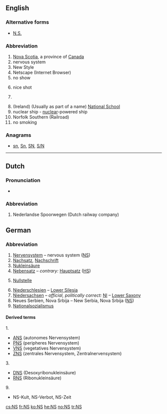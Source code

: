 {{also|Appendix:Variations of "ns"}}
==English==

===Alternative forms===
* [[N.S.]] {{qualifier|Nova Scotia, New Style}}

===Abbreviation===
{{head|en|abbreviation}}

# [[Nova Scotia]], a province of [[Canada]]
# nervous system
# New Style
# Netscape (Internet Browser)
# no show
# {{cx|video games|first-person shooters|lang=en}} nice shot
# {{context|slang|lang=en}} {{abbreviation of|NATO state|lang=en}}
# (Ireland) (Usually as part of a name) [[w:National school|National School]]
# nuclear ship - [[nuclear]]-powered ship
# Norfolk Southern (Railroad)
# no smoking

===Anagrams===
* [[sn#English|sn]], [[Sn#English|Sn]], [[SN#English|SN]], [[S/N#English|S/N]]

----

==Dutch==

===Pronunciation===
* {{audio|Nl-NS.ogg|audio|lang=nl}}

===Abbreviation===
{{head|nl|abbreviation}}

# {{context|rail transport|lang=nl}} Nederlandse Spoorwegen (Dutch railway company)

==German==

===Abbreviation===
{{head|de|abbreviation}}

# [[Nervensystem]] – nervous system ([[NS#English|NS]])
# [[Nachsatz]], [[Nachschrift]]
# [[Nukleinsäure]]
# [[Nebensatz]] – ''contrary:'' [[Hauptsatz]] ([[HS]])
# {{context|mathematics|lang=de}} [[Nullstelle]]
# [[Niederschlesien]] – [[Lower Silesia]]
# [[Niedersachsen]] – ''official, politically correct:'' [[NI]] – [[Lower Saxony]]
# Neues Serbien, Nova Srbija – New Serbia, Nova Srbija ([[NS#English|NS]])
# [[Nationalsozialismus]]

====Derived terms====
1.
* [[ANS]] (autonomes Nervensystem)
* [[PNS]] (peripheres Nervensystem)
* [[VNS]] (vegetatives Nervensystem)
* [[ZNS]] (zentrales Nervensystem, Zentralnervensystem)
3.
* [[DNS]] (Desoxyribonukleinsäure)
* [[RNS]] (Ribonukleinsäure)
9.
* NS-Kult, NS-Verbot, NS-Zeit<!-- less common: NS-Paranoia, NS-Schuldkult -->

[[cs:NS]]
[[fr:NS]]
[[ko:NS]]
[[he:NS]]
[[no:NS]]
[[tr:NS]]